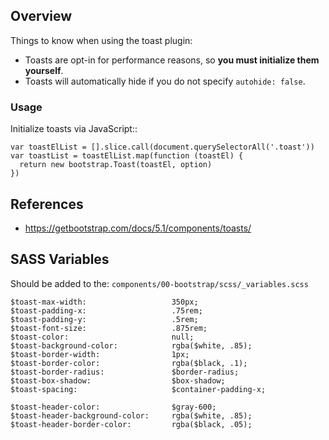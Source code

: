 ## Overview
Things to know when using the toast plugin:

* Toasts are opt-in for performance reasons, so **you must initialize them yourself**.
* Toasts will automatically hide if you do not specify `autohide: false`.

### Usage
Initialize toasts via JavaScript::
```
var toastElList = [].slice.call(document.querySelectorAll('.toast'))
var toastList = toastElList.map(function (toastEl) {
  return new bootstrap.Toast(toastEl, option)
})
```

## References
* https://getbootstrap.com/docs/5.1/components/toasts/

## SASS Variables

Should be added to the:
`components/00-bootstrap/scss/_variables.scss`

```
$toast-max-width:                   350px;
$toast-padding-x:                   .75rem;
$toast-padding-y:                   .5rem;
$toast-font-size:                   .875rem;
$toast-color:                       null;
$toast-background-color:            rgba($white, .85);
$toast-border-width:                1px;
$toast-border-color:                rgba($black, .1);
$toast-border-radius:               $border-radius;
$toast-box-shadow:                  $box-shadow;
$toast-spacing:                     $container-padding-x;

$toast-header-color:                $gray-600;
$toast-header-background-color:     rgba($white, .85);
$toast-header-border-color:         rgba($black, .05);
```
